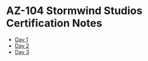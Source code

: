 # AZ-104 Stormwind Studios Certification Notes
* [Day 1](/posts/azure/az-104/cert-notes/stormwind-studios/day1/1-introduction)
* [Day 2](/posts/azure/az-104/cert-notes/stormwind-studios/day2/1-managing-entra-id)
* [Day 3](/posts/azure/az-104/cert-notes/stormwind-studios/day3/1-azure-object-hierarchy-physical)